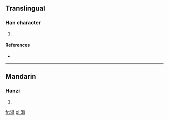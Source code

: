 ==Translingual==

===Han character===
{{Han char|rn=85|rad=水|as=08|sn=11|four=3616<sub>0</sub>|canj=水日日 (EAA)}}

# {{defn|Han|sort=水08}}

====References====
* {{Han ref|kx=0629.210|dkj=17633|hdz=31649.010|uh=6DD0|ud=28112|bh=D640|bd=54848}}

----

==Mandarin==

===Hanzi===
{{cmn-hanzi|pin=[[chāng]] ([[chang1]])|wg=ch'ang<sup>1</sup>}}

# {{defn|Mandarin|sort=水08}}

[[fr:淐]]
[[pl:淐]]